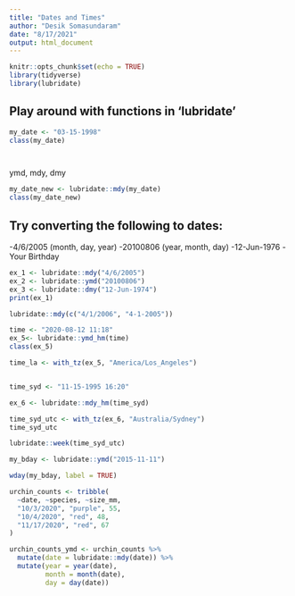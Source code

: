 ```yaml
---
title: "Dates and Times"
author: "Desik Somasundaram"
date: "8/17/2021"
output: html_document
---
```


```r
knitr::opts_chunk$set(echo = TRUE)
library(tidyverse)
library(lubridate)
```

## Play around with functions in 'lubridate'

```r
my_date <- "03-15-1998"
class(my_date)




```

ymd, mdy, dmy

```r
my_date_new <- lubridate::mdy(my_date)
class(my_date_new)
```
## Try converting the following to dates:

-4/6/2005 (month, day, year)
-20100806 (year, month, day)
-12-Jun-1976
-Your Birthday


```r
ex_1 <- lubridate::mdy("4/6/2005")
ex_2 <- lubridate::ymd("20100806")
ex_3 <- lubridate::dmy("12-Jun-1974")
print(ex_1)

lubridate::mdy(c("4/1/2006", "4-1-2005"))
```
```r
time <- "2020-08-12 11:18"
ex_5<- lubridate::ymd_hm(time)
class(ex_5)

time_la <- with_tz(ex_5, "America/Los_Angeles")


time_syd <- "11-15-1995 16:20"

ex_6 <- lubridate::mdy_hm(time_syd)

time_syd_utc <- with_tz(ex_6, "Australia/Sydney")
time_syd_utc

lubridate::week(time_syd_utc)

```
```r
my_bday <- lubridate::ymd("2015-11-11")

wday(my_bday, label = TRUE)
```
```r
urchin_counts <- tribble(
  ~date, ~species, ~size_mm,
  "10/3/2020", "purple", 55,
  "10/4/2020", "red", 48,
  "11/17/2020", "red", 67
)

urchin_counts_ymd <- urchin_counts %>% 
  mutate(date = lubridate::mdy(date)) %>% 
  mutate(year = year(date), 
         month = month(date),
         day = day(date))

```

